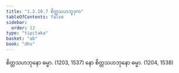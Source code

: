 ```yaml
---
title: "1.2.10.7 စိတ္တသဟဘူဒုက"
tableOfContents: false
sidebar:
  order: 12
type: "tipitaka"
basket: "ab"
book: "dhs"
---
```



<DynamicBreadcrumb />

<Division number="83" book="dhs">

<Paragraph number="198" book="dhs">
စိတ္တသဟဘုနော ဓမ္မာ. (<Emphasis>1203, 1537</Emphasis>)
</Paragraph>

<Paragraph number="199" book="dhs">
နော စိတ္တသဟဘုနော ဓမ္မာ. (<Emphasis>1204, 1538</Emphasis>)
</Paragraph>
</Division>